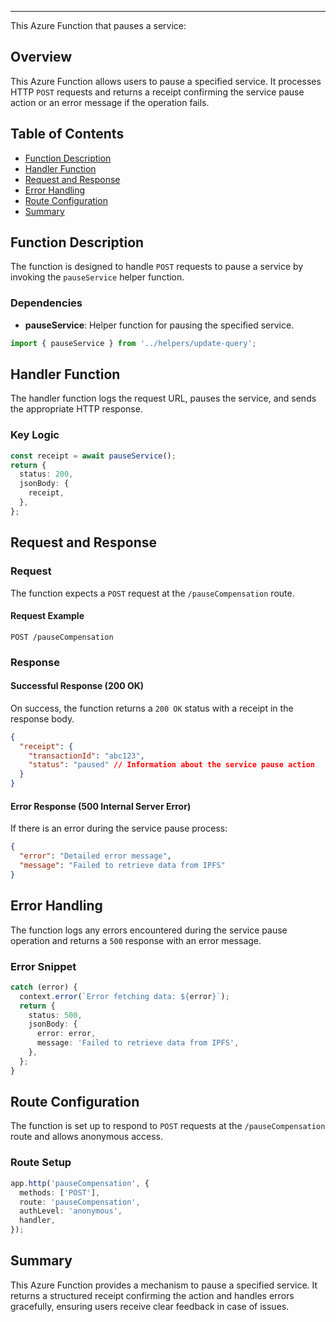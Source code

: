 
<HeaderTitle title="Azure Function: Pause Compensation" source="https://github.com/your-repo-path-to-timerTrigger" />

---

This Azure Function that pauses a service:

## Overview

This Azure Function allows users to pause a specified service. It processes HTTP `POST` requests and returns a receipt confirming the service pause action or an error message if the operation fails.

## Table of Contents

- [Function Description](#function-description)
- [Handler Function](#handler-function)
- [Request and Response](#request-and-response)
- [Error Handling](#error-handling)
- [Route Configuration](#route-configuration)
- [Summary](#summary)

## Function Description

The function is designed to handle `POST` requests to pause a service by invoking the `pauseService` helper function.

### Dependencies

- **pauseService**: Helper function for pausing the specified service.

```typescript
import { pauseService } from '../helpers/update-query';
```

## Handler Function

The handler function logs the request URL, pauses the service, and sends the appropriate HTTP response.

### Key Logic

```typescript
const receipt = await pauseService();
return {
  status: 200,
  jsonBody: {
    receipt,
  },
};
```

## Request and Response

### Request

The function expects a `POST` request at the `/pauseCompensation` route.

#### Request Example

```
POST /pauseCompensation
```

### Response

#### Successful Response (200 OK)

On success, the function returns a `200 OK` status with a receipt in the response body.

```json
{
  "receipt": {
    "transactionId": "abc123",
    "status": "paused" // Information about the service pause action
  }
}
```

#### Error Response (500 Internal Server Error)

If there is an error during the service pause process:

```json
{
  "error": "Detailed error message",
  "message": "Failed to retrieve data from IPFS"
}
```

## Error Handling

The function logs any errors encountered during the service pause operation and returns a `500` response with an error message.

### Error Snippet

```typescript
catch (error) {
  context.error(`Error fetching data: ${error}`);
  return {
    status: 500,
    jsonBody: {
      error: error,
      message: 'Failed to retrieve data from IPFS',
    },
  };
}
```

## Route Configuration

The function is set up to respond to `POST` requests at the `/pauseCompensation` route and allows anonymous access.

### Route Setup

```typescript
app.http('pauseCompensation', {
  methods: ['POST'],
  route: 'pauseCompensation',
  authLevel: 'anonymous',
  handler,
});
```

## Summary

This Azure Function provides a mechanism to pause a specified service. It returns a structured receipt confirming the action and handles errors gracefully, ensuring users receive clear feedback in case of issues.
